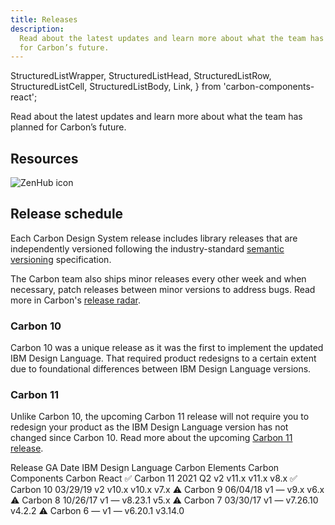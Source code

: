 ```yaml
---
title: Releases
description:
  Read about the latest updates and learn more about what the team has planned
  for Carbon’s future.
---
```


  StructuredListWrapper,
  StructuredListHead,
  StructuredListRow,
  StructuredListCell,
  StructuredListBody,
  Link,
} from 'carbon-components-react';

<PageDescription>

Read about the latest updates and learn more about what the team has planned for
Carbon’s future.

</PageDescription>

## Resources

<Row className="resource-card-group">
<Column colMd={4} colLg={4} noGutterSm>
  <ResourceCard
    subTitle="Changelog"
    href="https://github.com/carbon-design-system/carbon/releases">
    <MdxIcon name="github" />
  </ResourceCard>
</Column>
<Column colMd={4} colLg={4} noGutterSm>
  <ResourceCard
    subTitle="Roadmap"
    href="https://app.zenhub.com/workspaces/system-squad-593830641344b813db10934d/roadmap">

![ZenHub icon](images/z-icon.svg)

  </ResourceCard>
</Column>
</Row>

## Release schedule

Each Carbon Design System release includes library releases that are
independently versioned following the industry-standard
[semantic versioning](https://semver.org) specification.

The Carbon team also ships minor releases every other week and when necessary,
patch releases between minor versions to address bugs. Read more in Carbon's
[release radar](https://github.com/carbon-design-system/carbon/wiki/Release-radar).

### Carbon 10

Carbon 10 was a unique release as it was the first to implement the updated IBM
Design Language. That required product redesigns to a certain extent due to
foundational differences between IBM Design Language versions.

### Carbon 11

Unlike Carbon 10, the upcoming Carbon 11 release will not require you to
redesign your product as the IBM Design Language version has not changed since
Carbon 10. Read more about the upcoming
[Carbon 11 release](https://medium.com/carbondesign/whats-coming-to-carbon-in-2021-39a4c7d1762a).

<StructuredListWrapper>
  <StructuredListHead>
    <StructuredListRow head>
      <StructuredListCell head>Release</StructuredListCell>
      <StructuredListCell head>GA Date</StructuredListCell>
      <StructuredListCell head>IBM Design Language</StructuredListCell>
      <StructuredListCell head>Carbon Elements</StructuredListCell>
      <StructuredListCell head>Carbon Components</StructuredListCell>
      <StructuredListCell head>Carbon React</StructuredListCell>
    </StructuredListRow>
  </StructuredListHead>
  <StructuredListBody>
    <StructuredListRow>
      <StructuredListCell>✅ Carbon 11</StructuredListCell>
      <StructuredListCell>2021 Q2</StructuredListCell>
      <StructuredListCell>
        <Link href="https://www.ibm.com/design/language">v2</Link>
      </StructuredListCell>
      <StructuredListCell>v11.x</StructuredListCell>
      <StructuredListCell>v11.x</StructuredListCell>
      <StructuredListCell>v8.x</StructuredListCell>
    </StructuredListRow>
    <StructuredListRow>
      <StructuredListCell>✅ Carbon 10</StructuredListCell>
      <StructuredListCell>03/29/19</StructuredListCell>
      <StructuredListCell>
        <Link href="https://www.ibm.com/design/language">v2</Link>
      </StructuredListCell>
      <StructuredListCell>
        <Link href="https://www.npmjs.com/package/@carbon/elements/v/latest">
          v10.x
        </Link>
      </StructuredListCell>
      <StructuredListCell>
        <Link href="https://www.npmjs.com/package/carbon-components/v/latest">
          v10.x
        </Link>
      </StructuredListCell>
      <StructuredListCell>
        <Link href="https://www.npmjs.com/package/carbon-components-react/v/latest">
          v7.x
        </Link>
      </StructuredListCell>
    </StructuredListRow>
    <StructuredListRow>
      <StructuredListCell>⚠️ Carbon 9</StructuredListCell>
      <StructuredListCell>06/04/18</StructuredListCell>
      <StructuredListCell>v1</StructuredListCell>
      <StructuredListCell>—</StructuredListCell>
      <StructuredListCell>
        <Link href="https://www.npmjs.com/package/carbon-components/v/9.x">
          v9.x
        </Link>
      </StructuredListCell>
      <StructuredListCell>
        <Link href="https://www.npmjs.com/package/carbon-components-react/v/6.x">
          v6.x
        </Link>
      </StructuredListCell>
    </StructuredListRow>
    <StructuredListRow>
      <StructuredListCell>⚠️ Carbon 8</StructuredListCell>
      <StructuredListCell>10/26/17</StructuredListCell>
      <StructuredListCell>v1</StructuredListCell>
      <StructuredListCell>—</StructuredListCell>
      <StructuredListCell>
        <Link href="https://www.npmjs.com/package/carbon-components/v/8.23.1">
          v8.23.1
        </Link>
      </StructuredListCell>
      <StructuredListCell>
        <Link href="https://www.npmjs.com/package/carbon-components-react/v/5.x">
          v5.x
        </Link>
      </StructuredListCell>
    </StructuredListRow>
    <StructuredListRow>
      <StructuredListCell>⚠️ Carbon 7</StructuredListCell>
      <StructuredListCell>03/30/17</StructuredListCell>
      <StructuredListCell>v1</StructuredListCell>
      <StructuredListCell>—</StructuredListCell>
      <StructuredListCell>
        <Link href="https://www.npmjs.com/package/carbon-components/v/7.26.10">
          v7.26.10
        </Link>
      </StructuredListCell>
      <StructuredListCell>
        <Link href="https://www.npmjs.com/package/carbon-components-react/v/4.2.2">
          v4.2.2
        </Link>
      </StructuredListCell>
    </StructuredListRow>
    <StructuredListRow>
      <StructuredListCell>⚠️ Carbon 6</StructuredListCell>
      <StructuredListCell>—</StructuredListCell>
      <StructuredListCell>v1</StructuredListCell>
      <StructuredListCell>—</StructuredListCell>
      <StructuredListCell>
        <Link href="https://www.npmjs.com/package/carbon-components/v/6.20.1">
          v6.20.1
        </Link>
      </StructuredListCell>
      <StructuredListCell>
        <Link href="https://www.npmjs.com/package/carbon-components-react/v/3.14.0">
          v3.14.0
        </Link>
      </StructuredListCell>
    </StructuredListRow>
  </StructuredListBody>
</StructuredListWrapper>
